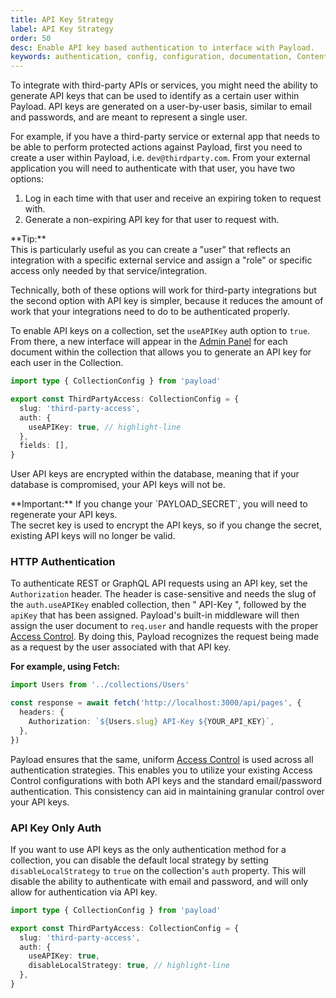 ```yaml
---
title: API Key Strategy
label: API Key Strategy
order: 50
desc: Enable API key based authentication to interface with Payload.
keywords: authentication, config, configuration, documentation, Content Management System, cms, headless, javascript, node, react, nextjs
---
```


To integrate with third-party APIs or services, you might need the ability to generate API keys that can be used to identify as a certain user within Payload. API keys are generated on a user-by-user basis, similar to email and passwords, and are meant to represent a single user.

For example, if you have a third-party service or external app that needs to be able to perform protected actions against Payload, first you need to create a user within Payload, i.e. `dev@thirdparty.com`. From your external application you will need to authenticate with that user, you have two options:

1. Log in each time with that user and receive an expiring token to request with.
1. Generate a non-expiring API key for that user to request with.

<Banner type="success">
  **Tip:**
  <br/>
  This is particularly useful as you can create a "user" that reflects an integration with a specific external service and assign a "role" or specific access only needed by that service/integration.
</Banner>

Technically, both of these options will work for third-party integrations but the second option with API key is simpler, because it reduces the amount of work that your integrations need to do to be authenticated properly.

To enable API keys on a collection, set the `useAPIKey` auth option to `true`. From there, a new interface will appear in the [Admin Panel](../admin/overview) for each document within the collection that allows you to generate an API key for each user in the Collection.

```ts
import type { CollectionConfig } from 'payload'

export const ThirdPartyAccess: CollectionConfig = {
  slug: 'third-party-access',
  auth: {
    useAPIKey: true, // highlight-line
  },
  fields: [],
}
```

User API keys are encrypted within the database, meaning that if your database is compromised,
your API keys will not be.

<Banner type="warning">
  **Important:**
  If you change your `PAYLOAD_SECRET`, you will need to regenerate your API keys.
  <br />
  The secret key is used to encrypt the API keys, so if you change the secret, existing API keys will
  no longer be valid.
</Banner>

### HTTP Authentication

To authenticate REST or GraphQL API requests using an API key, set the `Authorization` header. The header is case-sensitive and needs the slug of the `auth.useAPIKey` enabled collection, then " API-Key ", followed by the `apiKey` that has been assigned. Payload's built-in middleware will then assign the user document to `req.user` and handle requests with the proper [Access Control](../access-control/overview). By doing this, Payload recognizes the request being made as a request by the user associated with that API key.

**For example, using Fetch:**

```ts
import Users from '../collections/Users'

const response = await fetch('http://localhost:3000/api/pages', {
  headers: {
    Authorization: `${Users.slug} API-Key ${YOUR_API_KEY}`,
  },
})
```

Payload ensures that the same, uniform [Access Control](../access-control/overview) is used across all authentication strategies. This enables you to utilize your existing Access Control configurations with both API keys and the standard email/password authentication. This consistency can aid in maintaining granular control over your API keys.

### API Key Only Auth

If you want to use API keys as the only authentication method for a collection, you can disable the default local strategy by setting `disableLocalStrategy` to `true` on the collection's `auth` property. This will disable the ability to authenticate with email and password, and will only allow for authentication via API key.

```ts
import type { CollectionConfig } from 'payload'

export const ThirdPartyAccess: CollectionConfig = {
  slug: 'third-party-access',
  auth: {
    useAPIKey: true,
    disableLocalStrategy: true, // highlight-line
  },
}
```

